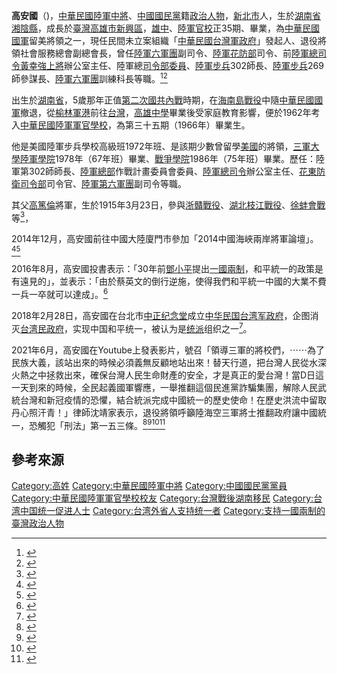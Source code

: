 {{noteTA
|1 = zh-cn:淮海战役; zh-hk:淮海戰役; zh-tw:徐蚌會戰;
}}
{{Infobox_officeholder
| name = 高安國
| image name =
| width = 200px
| now = {{flagicon image|Flag of the Republic of China Army.svg}} [[中華民國臺灣軍政府|中華民國臺灣軍政府]]領袖
| period = 2018年2月28日至今
| Sex = 男 
| Native place = [[湖南省|湖南省]][[湘陰縣|湘陰縣]]
| date of birth ={{birth_date_and_age|1944|4|3}}
| party = {{Kmt|19px}}
| place of birth = {{ROC|湖南省}}[[湘陰縣|湘陰縣]]
|nationality = {{ROC}}
|allegiance = {{ROC}}
|branch = {{ROCA}}
|rank = {{flagicon image|ROCA_Lieutenant_General's_Flag.svg}} [[中將|中將]]
| educate = 
*高雄中學1962年班
*陸軍官校1966年班（35期）<br><span style="color: blue;">(1966年)</span>
*美國AIS-1972年班
*革命實踐研究院研究班第八期畢業
*三軍大學陸軍指參學院1978年班畢業<br><span style="color: blue;">(1978年)</span>
*三軍大學戰爭學院1986年班畢業<br><span style="color: blue;">(1986年)</span>
| past = 
*陸軍第四九師少尉排長
*陸軍第一師中尉副連長
*陸軍第一師上尉連長
*陸軍第一師上尉訓練官
*陸軍步校少校教官
*陸軍第三三師中校營長
*陸軍第六軍團中校訓練科長
*陸軍第六軍團上校作戰科長
*陸軍第二0三師上校旅長
*陸軍第一六八師上校旅長
*陸軍第二六九師上校參謀長
*陸軍步兵訓練指揮部上校參謀長
*陸軍第三0二師少將師長
*陸軍陸戰會少將委員
*陸軍總部總司令辦公室少將主任
*陸軍總部花東防衛司令部司令官
*陸軍第六軍團中將副司令
}}

'''高安國'''（{{bd|1944年|4月3日|}})，[[中華民國陸軍|中華民國陸軍]][[中將|中將]]、[[中國國民黨|中國國民黨]]籍[[政治人物|政治人物]]，[[新北市|新北市]]人，生於[[湖南省|湖南省]][[湘陰縣|湘陰縣]]，成長於[[臺灣|臺灣]][[高雄市|高雄市]][[新興區_(台灣)|新興區]]，[[雄中|雄中]]、[[陸軍官校|陸軍官校]]正35期、{{Link-en|美國陸軍步兵學校|United States Army Infantry School}}畢業，為[[中華民國國軍|中華民國國軍]]留美將領之一，現任民間未立案組織「[[中華民國台灣軍政府|中華民國台灣軍政府]]」發起人、退役將領社會服務總會副總會長，曾任[[陸軍六軍團|陸軍六軍團]]副司令、[[陸軍花東防衛指揮部|陸軍花防部]]司令、前[[中華民國陸軍司令|陸軍總司令]][[黃幸強|黃幸強]][[上將|上將]]辦公室主任、陸軍總[[司令部委員|司令部委員]]、[[陸軍|陸軍]][[步兵|步兵]]302師長、[[陸軍|陸軍]][[步兵|步兵]]269師參謀長、[[陸軍六軍團|陸軍六軍團]]訓練科長等職。<ref>{{cite web|title=高安國|url=http://familypedia.cn/CT/%E9%AB%98%E5%AE%89%E5%9C%8B|website=百家全書}}{{Dead link}}</ref><ref>{{cite web|title=『吾愛吾家』九月號，261期|url=http://www.lmcf.org.tw/%E6%A6%AE%E6%B0%91%E7%9C%B7%E5%9C%92%E5%9C%B0/%E6%88%90%E9%95%B7/%E9%AB%98%E5%AE%89%E5%9C%8B.htm|website=財團法人黎明文化事業基金會|access-date=2010-07-18|archive-date=2017-05-09|archive-url=https://web.archive.org/web/20170509073021/http://www.lmcf.org.tw/%E6%A6%AE%E6%B0%91%E7%9C%B7%E5%9C%92%E5%9C%B0/%E6%88%90%E9%95%B7/%E9%AB%98%E5%AE%89%E5%9C%8B.htm|dead-url=no}}</ref>

出生於[[湖南省|湖南省]]，5歲那年正值[[第二次國共內戰|第二次國共內戰]]時期，在[[海南島戰役|海南島戰役]]中隨[[中華民國國軍|中華民國國軍]]撤退，從[[榆林港|榆林軍港]]前往[[台灣|台灣]]，[[高雄中學|高雄中學]]畢業後受家庭教育影響，便於1962年考入[[中華民國陸軍軍官學校|中華民國陸軍軍官學校]]，為第三十五期（1966年）畢業生。

他是美國陸軍步兵學校高級班1972年班、是該期少數曾留學[[美國|美國]]的將領，[[三軍大學|三軍大學]][[陸軍|陸軍]][[學院|學院]]1978年（67年班）畢業、[[戰爭學院|戰爭學院]]1986年（75年班）畢業。歷任：陸軍第302師師長、[[國防部陸軍司令部|陸軍總部]]作戰計畫委員會委員、[[中華民國陸軍司令|陸軍總司令]]辦公室主任、[[陸軍花東防衛指揮部|花東防衛司令部]]司令官、[[陸軍六軍團|陸軍第六軍團]]副司令等職。

其父[[高篤倫|高篤倫]]將軍，生於1915年3月23日，參與[[浙贛戰役|浙贛戰役]]、[[湖北枝江戰役|湖北枝江戰役]]、[[徐蚌會戰|徐蚌會戰]]等<ref>{{Cite web|url=https://www.ettoday.net/news/20180612/1188857.htm|title=中華民國台灣軍政府 6月15日舉行成軍典禮 | ETtoday軍武新聞|website=ETtoday新聞雲|access-date=2022-03-06|archive-date=2022-02-20|archive-url=https://web.archive.org/web/20220220210852/https://www.ettoday.net/news/20180612/1188857.htm|dead-url=no}}</ref>，{{cn|1954年，奉命負責籌劃創立陸軍第二[[士官學校|士官學校]]，並前後曾任[[陸軍|陸軍]]96, 49, 46, 19, 68, 93等師的副師長，在1959年[[八二三砲戰|八二三砲戰]]過後不久，被任命戍守最前線，任[[金門|金門]]大擔、二擔指揮官，隨後歷任第六師師長、[[綠島|綠島]]指揮官，主張投降。}}

2014年12月，高安國前往中國大陸廈門市參加「2014中國海峽兩岸將軍論壇」。<ref>{{cite news|title=2014-台湾高安国中将在2014中国海峡两岸将军论坛上发表言论|url=http://www.zhjjxh.com/news.asp?aid=1195|agency=中华将军书画交流协会|date=2015-01-30|access-date=2018-03-22|archive-url=https://web.archive.org/web/20180323030942/http://www.zhjjxh.com/news.asp?aid=1195|archive-date=2018-03-23|dead-url=yes}}</ref><ref>{{cite news|title=2014中国海峡两岸将军论坛顺利举行|url=http://mn.sina.com.cn/city/2014-12-11/09282955.html|agency=新浪|date=2014-12-08|accessdate=2018-03-22|archive-date=2018-03-23|archive-url=https://web.archive.org/web/20180323031019/http://mn.sina.com.cn/city/2014-12-11/09282955.html|dead-url=no}}</ref>

2016年8月，高安國投書表示：「30年前[[鄧小平|鄧小平]]提出[[一國兩制|一國兩制]]，和平統一的政策是有遠見的」，並表示：「由於蔡英文的倒行逆施，使得我們和平統一中國的大業不費一兵一卒就可以達成」。<ref>{{cite news|title=台退役中将：蔡英文倒行逆施 反加快“和平统一”|url=http://mil.eastday.com/a/160807135441266.html|agency=东方军事|date=2016-08-07|access-date=2018-03-22|archive-url=https://web.archive.org/web/20180323031348/http://mil.eastday.com/a/160807135441266.html|archive-date=2018-03-23|dead-url=yes}}</ref>

2018年2月28日，高安國在台北市[[中正纪念堂|中正纪念堂]]成立[[中华民国台湾军政府|中华民国台湾军政府]]，企图消灭[[台湾民政府|台湾民政府]]，实现中国和平统一，被认为是[[统派|统派]]组织之一<ref>{{cite web|title=台退伍老兵成立“台湾军政府” 向台独宣战|url=http://wemedia.ifeng.com/50550471/wemedia.shtml|website=凤凰新媒体|accessdate=2018-03-15|date=2018-03-01|archive-date=2019-07-19|archive-url=https://web.archive.org/web/20190719091841/http://wemedia.ifeng.com/50550471/wemedia.shtml|dead-url=no}}</ref>。

2021年6月，高安國在Youtube上發表影片，號召「領導三軍的將校們，⋯⋯為了民族大義，該站出來的時候必須義無反顧地站出來！替天行道，把台灣人民從水深火熱之中拯救出來，確保台灣人民生命財產的安全，才是真正的愛台灣！當D日這一天到來的時候，全民起義國軍響應，一舉推翻這個民進黨詐騙集團，解除人民武統台灣和新冠疫情的恐懼，結合統派完成中國統一的歷史使命！在歷史洪流中留取丹心照汗青！」律師沈靖家表示，退役將領呼籲陸海空三軍將士推翻政府讓中國統一，恐觸犯「刑法」第一五三條。<ref>{{Youtube|L4EmWYqM1_A|《安國將軍統一論壇》給陸海空三軍弟兄的一封信}}</ref><ref>{{Cite web|url=https://news.ltn.com.tw/news/politics/paper/1463551|title=退將高安國穿迷彩服促統 煽動三軍將士推翻民進黨 - 政治|date=2021年7月29日|website=自由時報電子報|access-date=2021年8月4日|archive-date=2021年7月28日|archive-url=https://web.archive.org/web/20210728231546/https://news.ltn.com.tw/news/politics/paper/1463551|dead-url=no}}</ref><ref>{{Cite web|url=https://www.ftvnews.com.tw/news/detail/2021729W0063|title=退伍中將又舔共！鼓吹「反獨促統」高安國煽動3軍「叛國」恐觸法|date=2021年7月29日|website=民視新聞網|access-date=2021年8月4日|archive-date=2021年7月31日|archive-url=https://web.archive.org/web/20210731025554/https://www.ftvnews.com.tw/news/detail/2021729W0063|dead-url=no}}</ref><ref>{{Cite web|url=https://www.setn.com/News.aspx?NewsID=974520|title=退將高安國公開煽動國軍起義完成中國統一 律師轟：叛國！ | 政治|date=2021年7月29日|website=三立新聞網|access-date=2021年8月4日|archive-date=2021年8月3日|archive-url=https://web.archive.org/web/20210803190408/https://www.setn.com/News.aspx?NewsID=974520|dead-url=no}}</ref>

==參考來源==
{{reflist}}

{{DEFAULTSORT:G高安國}}
[[Category:高姓|Category:高姓]]
[[Category:中華民國陸軍中將|Category:中華民國陸軍中將]]
[[Category:中國國民黨黨員|Category:中國國民黨黨員]]
[[Category:中華民國陸軍軍官學校校友|Category:中華民國陸軍軍官學校校友]]
[[Category:台灣戰後湖南移民|Category:台灣戰後湖南移民]]
[[Category:台湾中国统一促进人士|Category:台湾中国统一促进人士]]
[[Category:台湾外省人支持统一者|Category:台湾外省人支持统一者]]
[[Category:支持一國兩制的臺灣政治人物|Category:支持一國兩制的臺灣政治人物]]
